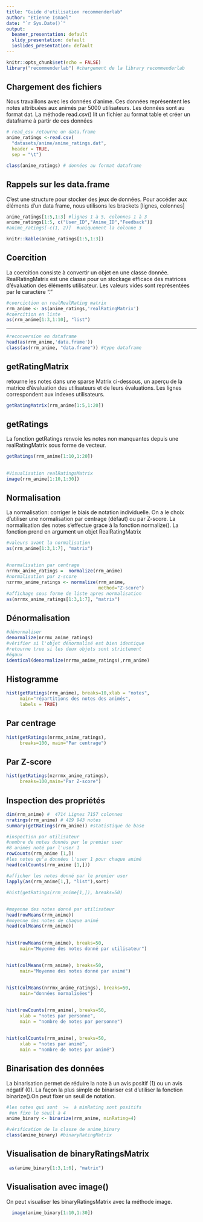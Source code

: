 ```yaml
---
title: "Guide d'utilisation recommenderlab"
author: "Etienne Ismael"
date: "`r Sys.Date()`"
output:
  beamer_presentation: default
  slidy_presentation: default
  ioslides_presentation: default
---
```


```r
knitr::opts_chunk$set(echo = FALSE)
library("recommenderlab") #chargement de la library recommenderlab
```

## Chargement des fichiers

Nous travaillons avec les données d'anime. Ces données représentent les notes attribuées aux animés par 5000 utilisateurs. 
Les données sont au format dat.
La méthode read.csv() lit un fichier au format table et créer un dataframe à partir de ces données

```r
# read_csv retourne un data.frame
anime_ratings <-read.csv(
  "datasets/anime/anime_ratings.dat",
  header = TRUE,
  sep = "\t")

class(anime_ratings) # données au format dataframe
```

## Rappels sur les data.frame

C'est une structure pour stocker des jeux de données. Pour accéder aux éléments d'un data frame, nous utilisons les brackets [lignes, colonnes]

```r
anime_ratings[1:5,1:3] #lignes 1 à 5, colonnes 1 à 3
anime_ratings[1:5, c("User_ID","Anime_ID","Feedback")]
#anime_ratings[-c(1, 2)]  #uniquement la colonne 3
```

```r
knitr::kable(anime_ratings[1:5,1:3])
```

## Coercition

La coercition consiste à convertir un objet en une classe donnée. RealRatingMatrix est une classe pour un stockage efficace des matrices d'évaluation des éléments utilisateur.
Les valeurs vides sont représentées par le caractère "."

<!--Il est plus facile de sélectionner les utilisateurs et les items que l'on souhaite manipuler et les comparer avec les realrattingsmatrix.
C'est une classe d'objet pour un stockage efficace des matrices d'évaluation des éléments utilisateur. Il est optimisé pour stocker des sparse matrix, où presque tous les éléments sont vides
Les valeurs vides sont représentées par le caractère "."-->

```r
#coerciction en realRealRating matrix
rrm_anime <- as(anime_ratings,'realRatingMatrix')
#coercition en liste
as(rrm_anime[1:3,1:10], "list")
```

---

```r
#reconversion en dataframe
head(as(rrm_anime,'data.frame'))
class(as(rrm_anime, "data.frame")) #type dataframe
```

## getRatingMatrix
retourne les notes dans une sparse Matrix
ci-dessous, un aperçu de la matrice d'évaluation
des utilisateurs et de leurs évaluations. Les lignes
correspondent aux indexes utilisateurs.
```r
getRatingMatrix(rrm_anime[1:5,1:20])
```

## getRatings

La fonction getRatings renvoie les notes 
non manquantes depuis une realRatingMatrix 
sous forme de vecteur.

```r
getRatings(rrm_anime[1:10,1:20])
```
## 
```r
#Visualisation realRatingsMatrix
image(rrm_anime[1:10,1:30])
```

## Normalisation

La normalisation: corriger le biais de notation individuelle.  On a le choix d'utiliser une normalisation par centrage (défaut) ou par Z-score.
<!--Par centre: On soustrait chaque note disponible de la moyenne des notes de cet utilisateur (ligne).-->
La normalisation des notes s'effectue grace à la fonction normalize(). 
La fonction prend en argument un objet RealRatingMatrix

```r
#valeurs avant la normalisation
as(rrm_anime[1:3,1:7], "matrix")
```
## 
```r
#normalisation par centrage
nrrmx_anime_ratings =  normalize(rrm_anime)
#normalisation par z-score
nzrrmx_anime_ratings <- normalize(rrm_anime, 
                                  method="Z-score")
#affichage sous forme de liste apres normalisation
as(nrrmx_anime_ratings[1:3,1:7], "matrix")
```

## Dénormalisation
```r
#dénormaliser
denormalize(nrrmx_anime_ratings)
#vérifier si l'objet dénormalisé est bien identique
#retourne true si les deux objets sont strictement 
#égaux
identical(denormalize(nrrmx_anime_ratings),rrm_anime) 
```

## Histogramme

```r
hist(getRatings(rrm_anime), breaks=10,xlab = "notes", 
     main="répartitions des notes des animés", 
     labels = TRUE)
```

## Par centrage
```r
hist(getRatings(nrrmx_anime_ratings),
     breaks=100, main="Par centrage")
```

## Par Z-score
```r
hist(getRatings(nzrrmx_anime_ratings),
     breaks=100,main="Par Z-score")
```

## Inspection des propriétés

```r

dim(rrm_anime) #  4714 Lignes 7157 colonnes  
nratings(rrm_anime) # 419 943 notes
summary(getRatings(rrm_anime)) #statistique de base
```

```r
#inspection par utilisateur
#nombre de notes donnés par le premier user
#8 animés noté par l'user 1
rowCounts(rrm_anime [1,]) 
#les notes qu'a données l'user 1 pour chaque animé
head(colCounts(rrm_anime [1,]))
```

```r
#afficher les notes donné par le premier user
lapply(as(rrm_anime[1,], "list"),sort)

#hist(getRatings(rrm_anime[1,]), breaks=50)
```

##
```r
#moyenne des notes donné par utilisateur
head(rowMeans(rrm_anime)) 
#moyenne des notes de chaque animé
head(colMeans(rrm_anime)) 

```


##
```r
hist(rowMeans(rrm_anime), breaks=50, 
     main="Moyenne des notes donné par utilisateur")
```

##
```r
hist(colMeans(rrm_anime), breaks=50, 
     main="Moyenne des notes donné par animé")
```

##
```r
hist(colMeans(nrrmx_anime_ratings), breaks=50, 
     main="données normalisées")
```

##
```r
hist(rowCounts(rrm_anime), breaks=50,
     xlab = "notes par personne",
     main = "nombre de notes par personne")
```

##
```r
hist(colCounts(rrm_anime), breaks=50, 
     xlab = "notes par animé",
     main = "nombre de notes par animé")
```

## Binarisation des données

La binarisation permet de réduire la note à un avis positif (1) ou un avis négatif (0). La façon la plus simple de binariser est d'utiliser la fonction binarize().On peut fixer un seuil de notation.

```r
#les notes qui sont  >=  à minRating sont positifs
 #on fixe le seuil à 4
anime_binary <- binarize(rrm_anime, minRating=4)

#vérification de la classe de anime_binary
class(anime_binary) #binaryRatingMatrix

```

## Visualisation de binaryRatingsMatrix

```r
 as(anime_binary[1:3,1:6], "matrix")
```
## Visualisation avec image()
On peut visualiser les binaryRatingsMatrix avec la méthode image.

```r
  image(anime_binary[1:10,1:30])
```
